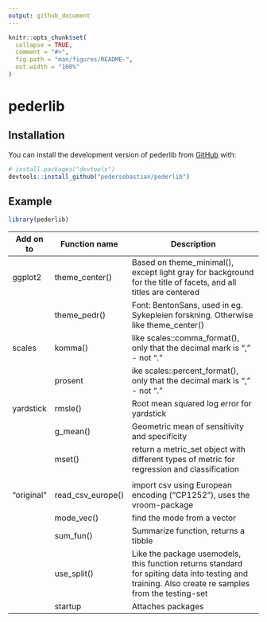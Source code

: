```yaml
---
output: github_document
---
```


<!-- README.md is generated from README.Rmd. Please edit that file -->

```r
knitr::opts_chunk$set(
  collapse = TRUE,
  comment = "#>",
  fig.path = "man/figures/README-",
  out.width = "100%"
)
```

# pederlib

<!-- badges: start -->

<!-- badges: end -->

## Installation

You can install the development version of pederlib from [GitHub](https://github.com/) with:

``` r
# install.packages("devtools")
devtools::install_github("pedersebastian/pederlib")
```

## Example

```r
library(pederlib)

```

| Add on to  | Function name     | Description                                                                                                                                        |
|------------|-------------------|----------------------------------------------------------------------------------------------------------------------------------------------------|
| ggplot2    | theme_center()    | Based on theme_minimal(), except light gray for background for the title of facets, and all titles are centered                                    |
|            | theme_pedr()      | Font: BentonSans, used in eg. Sykepleien forskning. Otherwise like theme_center()                                                                  |
| scales     | komma()           | like scales::comma_format(), only that the decimal mark is "," - not "."                                                                           |
|            | prosent           | ike scales::percent_format(), only that the decimal mark is "," - not "."                                                                          |
| yardstick  | rmsle()           | Root mean squared log error for yardstick                                                                                                          |
|            | g_mean()          | Geometric mean of sensitivity and specificity                                                                                                      |
|            | mset()            | return a metric_set object with different types of metric for regression and classification                                                        |
|            |                   |                                                                                                                                                    |
| "original" | read_csv_europe() | import csv using European encoding ("CP1252"), uses the vroom-package                                                                              |
|            | mode_vec()        | find the mode from a vector                                                                                                                        |
|            | sum_fun()         | Summarize function, returns a tibble                                                                                                               |
|            | use_split()       | Like the package usemodels, this function returns standard for spiting data into testing and training. Also create re samples from the testing-set |
|            | startup           | Attaches packages                                                                                                                                  |
